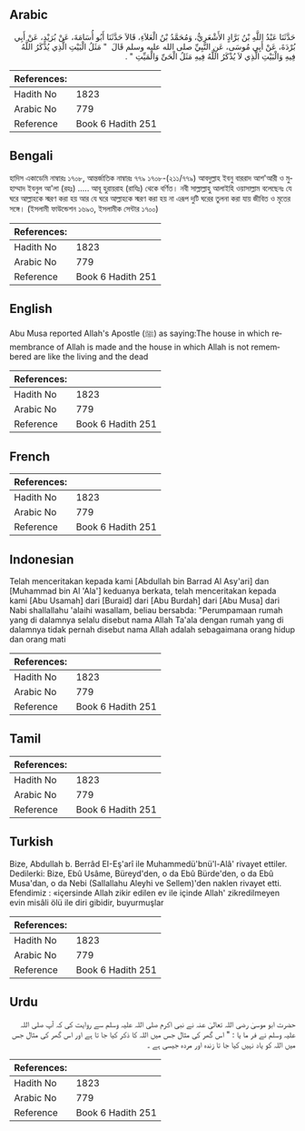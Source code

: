 ## Arabic


<div dir="rtl" lang="ar" style={{fontSize:'larger',backgroundColor:'#f8f9fa',padding:20}}>
حَدَّثَنَا عَبْدُ اللَّهِ بْنُ بَرَّادٍ الأَشْعَرِيُّ، وَمُحَمَّدُ بْنُ الْعَلاَءِ، قَالاَ حَدَّثَنَا أَبُو أُسَامَةَ، عَنْ بُرَيْدٍ، عَنْ أَبِي بُرْدَةَ، عَنْ أَبِي مُوسَى، عَنِ النَّبِيِّ صلى الله عليه وسلم قَالَ ‏ "‏ مَثَلُ الْبَيْتِ الَّذِي يُذْكَرُ اللَّهُ فِيهِ وَالْبَيْتِ الَّذِي لاَ يُذْكَرُ اللَّهُ فِيهِ مَثَلُ الْحَىِّ وَالْمَيِّتِ ‏"‏ ‏.‏
</div>
<div style={{backgroundColor:'#f8f9fa',padding:20, marginBottom: 10}}><table> <thead> <tr> <th>References:</th> <th></th> </tr> </thead> <tbody><tr><td>Hadith No</td><td>1823</td></tr><tr><td>Arabic No</td><td>779</td></tr><tr><td>Reference</td><td>Book 6 Hadith 251</td></tr></tbody></table></div>

## Bengali


<div dir="ltr" lang="bn" style={{fontSize:'larger',backgroundColor:'#f8f9fa',padding:20}}>
হাদিস একাডেমি নাম্বারঃ ১৭০৮, আন্তর্জাতিক নাম্বারঃ ৭৭৯ ১৭০৮-(২১১/৭৭৯) আবদুল্লাহ ইবনু বাররাদ আশ'আরী ও মুহাম্মাদ ইবনুল আ'লা (রহঃ) ..... আবূ হুরায়রাহ (রাযিঃ) থেকে বর্ণিত। নবী সাল্লাল্লাহু আলাইহি ওয়াসাল্লাম বলেছেনঃ যে ঘরে আল্লাহকে স্মরণ করা হয় আর যে ঘরে আল্লাহকে স্মরণ করা হয় না এরূপ দুটি ঘরের তুলনা করা যায় জীবিত ও মৃতের সঙ্গে। (ইসলামী ফাউন্ডেশন ১৬৯৩, ইসলামীক সেন্টার ১৭০০)
</div>
<div style={{backgroundColor:'#f8f9fa',padding:20, marginBottom: 10}}><table> <thead> <tr> <th>References:</th> <th></th> </tr> </thead> <tbody><tr><td>Hadith No</td><td>1823</td></tr><tr><td>Arabic No</td><td>779</td></tr><tr><td>Reference</td><td>Book 6 Hadith 251</td></tr></tbody></table></div>

## English


<div dir="ltr" lang="en" style={{fontSize:'larger',backgroundColor:'#f8f9fa',padding:20}}>
Abu Musa reported Allah's Apostle (ﷺ) as saying:The house in which remembrance of Allah is made and the house in which Allah is not remembered are like the living and the dead
</div>
<div style={{backgroundColor:'#f8f9fa',padding:20, marginBottom: 10}}><table> <thead> <tr> <th>References:</th> <th></th> </tr> </thead> <tbody><tr><td>Hadith No</td><td>1823</td></tr><tr><td>Arabic No</td><td>779</td></tr><tr><td>Reference</td><td>Book 6 Hadith 251</td></tr></tbody></table></div>

## French


<div dir="ltr" lang="fr" style={{fontSize:'larger',backgroundColor:'#f8f9fa',padding:20}}>

</div>
<div style={{backgroundColor:'#f8f9fa',padding:20, marginBottom: 10}}><table> <thead> <tr> <th>References:</th> <th></th> </tr> </thead> <tbody><tr><td>Hadith No</td><td>1823</td></tr><tr><td>Arabic No</td><td>779</td></tr><tr><td>Reference</td><td>Book 6 Hadith 251</td></tr></tbody></table></div>

## Indonesian


<div dir="ltr" lang="id" style={{fontSize:'larger',backgroundColor:'#f8f9fa',padding:20}}>
Telah menceritakan kepada kami [Abdullah bin Barrad Al Asy'ari] dan [Muhammad bin Al 'Ala'] keduanya berkata, telah menceritakan kepada kami [Abu Usamah] dari [Buraid] dari [Abu Burdah] dari [Abu Musa] dari Nabi shallallahu 'alaihi wasallam, beliau bersabda: "Perumpamaan rumah yang di dalamnya selalu disebut nama Allah Ta'ala dengan rumah yang di dalamnya tidak pernah disebut nama Allah adalah sebagaimana orang hidup dan orang mati
</div>
<div style={{backgroundColor:'#f8f9fa',padding:20, marginBottom: 10}}><table> <thead> <tr> <th>References:</th> <th></th> </tr> </thead> <tbody><tr><td>Hadith No</td><td>1823</td></tr><tr><td>Arabic No</td><td>779</td></tr><tr><td>Reference</td><td>Book 6 Hadith 251</td></tr></tbody></table></div>

## Tamil


<div dir="ltr" lang="ta" style={{fontSize:'larger',backgroundColor:'#f8f9fa',padding:20}}>

</div>
<div style={{backgroundColor:'#f8f9fa',padding:20, marginBottom: 10}}><table> <thead> <tr> <th>References:</th> <th></th> </tr> </thead> <tbody><tr><td>Hadith No</td><td>1823</td></tr><tr><td>Arabic No</td><td>779</td></tr><tr><td>Reference</td><td>Book 6 Hadith 251</td></tr></tbody></table></div>

## Turkish


<div dir="ltr" lang="tr" style={{fontSize:'larger',backgroundColor:'#f8f9fa',padding:20}}>
Bize, Abdullah b. Berrâd EI-Eş'arî ile Muhammedü'bnü'l-Alâ' rivayet ettiler. Dedilerki: Bize, Ebû Usâme, Büreyd'den, o da Ebû Bürde'den, o da Ebû Musa'dan, o da Nebi (Sallallahu Aleyhi ve Sellem)'den naklen rivayet etti. Efendimiz : «içersinde Allah zikir edilen ev ile içinde Allah' zikredilmeyen evin misâli ölü ile diri gibidir, buyurmuşlar
</div>
<div style={{backgroundColor:'#f8f9fa',padding:20, marginBottom: 10}}><table> <thead> <tr> <th>References:</th> <th></th> </tr> </thead> <tbody><tr><td>Hadith No</td><td>1823</td></tr><tr><td>Arabic No</td><td>779</td></tr><tr><td>Reference</td><td>Book 6 Hadith 251</td></tr></tbody></table></div>

## Urdu


<div dir="rtl" lang="ur" style={{fontSize:'larger',backgroundColor:'#f8f9fa',padding:20}}>
حضرت ابو موسیٰ رضی اللہ تعالیٰ عنہ نے نبی اکرم صلی اللہ علیہ وسلم سے روایت کی کہ آپ صلی اللہ علیہ وسلم نے فر ما یا : " اس گھر کی مثال جس میں اللہ کا ذکر کیا جا تا ہے اور اس گھر کی مثال جس میں اللہ کو یاد نہیں کیا جا تا زندہ اور مردہ جیسی ہے ۔
</div>
<div style={{backgroundColor:'#f8f9fa',padding:20, marginBottom: 10}}><table> <thead> <tr> <th>References:</th> <th></th> </tr> </thead> <tbody><tr><td>Hadith No</td><td>1823</td></tr><tr><td>Arabic No</td><td>779</td></tr><tr><td>Reference</td><td>Book 6 Hadith 251</td></tr></tbody></table></div>